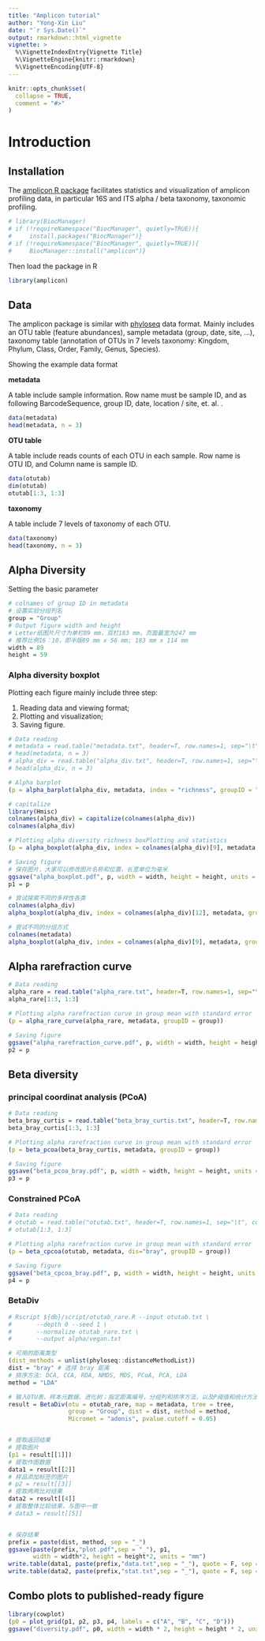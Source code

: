 ```yaml
---
title: "Amplicon tutorial"
author: "Yong-Xin Liu"
date: "`r Sys.Date()`"
output: rmarkdown::html_vignette
vignette: >
  %\VignetteIndexEntry{Vignette Title}
  %\VignetteEngine{knitr::rmarkdown}
  %\VignetteEncoding{UTF-8}
---
```


```r
knitr::opts_chunk$set(
  collapse = TRUE,
  comment = "#>"
)
```
# Introduction

## Installation

The [amplicon R package](https://github.com/microbiota)
facilitates statistics and visualization of amplicon profiling data, in
particular 16S and ITS alpha / beta taxonomy, taxonomic profiling.

```r
# library(BiocManager)
# if (!requireNamespace("BiocManager", quietly=TRUE)){
#     install.packages("BiocManager")}
# if (!requireNamespace("BiocManager", quietly=TRUE)){
#     BiocManager::install("amplicon")}
```

Then load the package in R

```r
library(amplicon)  
```


## Data

The amplicon package is similar with
[phyloseq](https://github.com/joey711/phyloseq) data format. Mainly 
includes an OTU table (feature abundances), sample metadata (group, date,
site, ...), taxonomy table (annotation of OTUs in 7 levels taxonomy: 
Kingdom, Phylum, Class, Order, Family, Genus, Species).

Showing the example data format

**metadata**

A table include sample information. Row name must be sample ID, and as following BarcodeSequence, group ID, date, location / site, et. al. .

```r
data(metadata)
head(metadata, n = 3)
```

**OTU table**

A table include reads counts of each OTU in each sample. Row name is OTU ID, and Column name is sample ID.

```r
data(otutab)
dim(otutab)
otutab[1:3, 1:3]
```


**taxonomy**

A table include 7 levels of taxonomy of each OTU.

```r
data(taxonomy)
head(taxonomy, n = 3)
```

## Alpha Diversity

Setting the basic parameter

```r
# colnames of group ID in metadata
# 设置实验分组列名
group = "Group"
# Output figure width and height  
# Letter纸图片尺寸为单栏89 mm，双栏183 mm，页面最宽为247 mm
# 推荐比例16：10，即半版89 mm x 56 mm; 183 mm x 114 mm
width = 89
height = 59
```


### Alpha diversity boxplot

Plotting each figure mainly include three step:

1. Reading data and viewing format;
2. Plotting and visualization;
3. Saving figure.

```r
# Data reading
# metadata = read.table("metadata.txt", header=T, row.names=1, sep="\t", comment.char="")
# head(metadata, n = 3)
# alpha_div = read.table("alpha_div.txt", header=T, row.names=1, sep="\t", comment.char="")
# head(alpha_div, n = 3)

# Alpha barplot
(p = alpha_barplot(alpha_div, metadata, index = "richness", groupID = "Group"))
```

```r
# capitalize
library(Hmisc)
colnames(alpha_div) = capitalize(colnames(alpha_div))
colnames(alpha_div)

# Plotting alpha diversity richness boxPlotting and statistics
(p = alpha_boxplot(alpha_div, index = colnames(alpha_div)[9], metadata, groupID = group))

# Saving figure
# 保存图片，大家可以修改图片名称和位置，长宽单位为毫米
ggsave("alpha_boxplot.pdf", p, width = width, height = height, units = "mm")
p1 = p

# 尝试探索不同的多样性各类
colnames(alpha_div)
alpha_boxplot(alpha_div, index = colnames(alpha_div)[12], metadata, groupID = group)

# 尝试不同的分组方式
colnames(metadata)
alpha_boxplot(alpha_div, index = colnames(alpha_div)[9], metadata, groupID = "Site")
```


## Alpha rarefraction curve 

```r
# Data reading
alpha_rare = read.table("alpha_rare.txt", header=T, row.names=1, sep="\t", comment.char="")
alpha_rare[1:3, 1:3]

# Plotting alpha rarefraction curve in group mean with standard error
(p = alpha_rare_curve(alpha_rare, metadata, groupID = group))

# Saving figure
ggsave("alpha_rarefraction_curve.pdf", p, width = width, height = height, units = "mm")
p2 = p
```

## Beta diversity 

### principal coordinat analysis (PCoA)

```r
# Data reading
beta_bray_curtis = read.table("beta_bray_curtis.txt", header=T, row.names=1, sep="\t", comment.char="")
beta_bray_curtis[1:3, 1:3]

# Plotting alpha rarefraction curve in group mean with standard error
(p = beta_pcoa(beta_bray_curtis, metadata, groupID = group))

# Saving figure
ggsave("beta_pcoa_bray.pdf", p, width = width, height = height, units = "mm")
p3 = p
```

### Constrained PCoA

```r
# Data reading
# otutab = read.table("otutab.txt", header=T, row.names=1, sep="\t", comment.char="")
# otutab[1:3, 1:3]

# Plotting alpha rarefraction curve in group mean with standard error
(p = beta_cpcoa(otutab, metadata, dis="bray", groupID = group))

# Saving figure
ggsave("beta_cpcoa_bray.pdf", p, width = width, height = height, units = "mm")
p4 = p
```

### BetaDiv

```r
# Rscript ${db}/script/otutab_rare.R --input otutab.txt \
#       --depth 0 --seed 1 \
#       --normalize otutab_rare.txt \
#       --output alpha/vegan.txt

# 可用的距离类型
(dist_methods = unlist(phyloseq::distanceMethodList))
dist = "bray" # 选择 bray 距离
# 排序方法: DCA, CCA, RDA, NMDS, MDS, PCoA, PCA, LDA
method = "LDA"

# 输入OTU表、样本元数据、进化树；指定距离编号，分组列和排序方法，以及P阈值和统计方法
result = BetaDiv(otu = otutab_rare, map = metadata, tree = tree,
                 group = "Group", dist = dist, method = method,
                 Micromet = "adonis", pvalue.cutoff = 0.05)


# 提取返回结果
# 提取图片
(p1 = result[[1]])
# 提取作图数据
data1 = result[[2]]
# 样品添加标签的图片
# p2 = result[[3]]
# 提取两两比对结果
data2 = result[[4]]
# 提取整体比较结果，与图中一致
# data3 = result[[5]]


# 保存结果
prefix = paste(dist, method, sep = "_")
ggsave(paste(prefix,"plot.pdf",sep = "_"), p1, 
       width = width*2, height = height*2, units = "mm")
write.table(data1, paste(prefix,"data.txt",sep = "_"), quote = F, sep = "\t")
write.table(data2, paste(prefix,"stat.txt",sep = "_"), quote = F, sep = "\t")
```



## Combo plots to published-ready figure

```r
library(cowplot)
(p0 = plot_grid(p1, p2, p3, p4, labels = c("A", "B", "C", "D")))
ggsave("diversity.pdf", p0, width = width * 2, height = height * 2, units = "mm")
```

